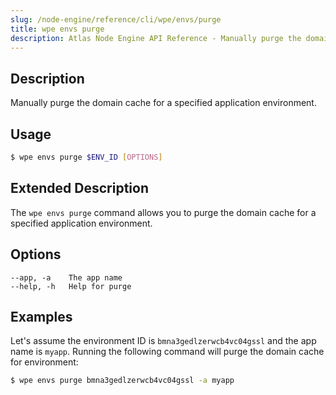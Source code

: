 ```yaml
---
slug: /node-engine/reference/cli/wpe/envs/purge
title: wpe envs purge
description: Atlas Node Engine API Reference - Manually purge the domain cache for a specified application environment.
---
```


## Description

Manually purge the domain cache for a specified application environment.

## Usage

```bash
$ wpe envs purge $ENV_ID [OPTIONS]
```

## Extended Description

The `wpe envs purge` command allows you to purge the domain cache for a specified application environment.

## Options

```
--app, -a    The app name
--help, -h   Help for purge
```

## Examples

Let's assume the environment ID is `bmna3gedlzerwcb4vc04gssl` and the app name is `myapp`. Running the following command will purge the domain cache for environment:

```bash
$ wpe envs purge bmna3gedlzerwcb4vc04gssl -a myapp
```
